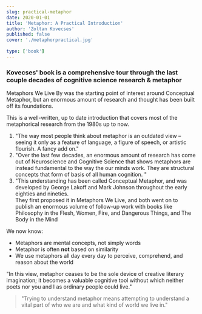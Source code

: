 ```yaml
---
slug: practical-metaphor
date: 2020-01-01
title: 'Metaphor: A Practical Introduction'
author: 'Zoltan Kovecses'
published: false
cover: './metaphorpractical.jpg'
 
type: ['book']
---
```



### Kovecses' book is a comprehensive tour through the last couple decades of cognitive science research & metaphor


<p><a to="/mwlb">Metaphors We Live By</a> was the starting point of interest around <Tooltip tiptext="Also known as Cognitive Metaphor">Conceptual Metaphor</Tooltip>, but an enormous amount of research and thought has been built off its foundations.

This is a well-written, up to date introduction that covers most of the metaphorical research from the 1980s up to now.</p>

1. "The way most people think about metaphor is an outdated view – seeing it only as a feature of language, a figure of speech, or artistic flourish. A fancy add on."
2. "Over the last few decades, an enormous amount of research has come out of Neuroscience and Cognitive Science that shows metaphors are instead fundamental to the way the our minds work. They are structural concepts that form of basis of all human cognition.
"
3. "This understanding has been called Conceptual Metaphor, and was developed by George Lakoff and Mark Johnson throughout the early eighties and nineties.  
They first proposed it in <a to="/mwlb">Metaphors We Live</a>, and both went on to publish an enormous volume of follow-up work with books like <a to="/mwlb">Philosophy in the Flesh</a>, <a to="/mwlb">Women, Fire, and Dangerous Things</a>, and <a to="/mwlb">The Body in the Mind</a>

We now know:
- Metaphors are mental concepts, not simply words
- Metaphor is often __not__ based on similarity
- We use metaphors all day every day to perceive, comprehend, and reason about the world

"In this view, metaphor ceases to be the sole device of creative literary imagination; it becomes a valuable cognitive tool without which neither poets nor you and I as ordinary people could live."
> "Trying to understand metaphor means attempting to understand a vital part of who we are and what kind of world we live in."

